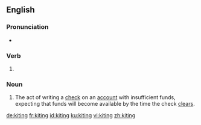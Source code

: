 ==English==

===Pronunciation===
* {{IPA|/ˈkaɪtɪŋ/|lang=en}}

===Verb===
{{head|en|present participle}}

# {{present participle of|kite|lang=en|nocat=1}}

===Noun===
{{en-noun}}

# {{lb|en|banking}} The act of writing a [[check]] on an [[account]] with insufficient funds, expecting that funds will become available by the time the check [[clear]]s.

[[de:kiting]]
[[fr:kiting]]
[[id:kiting]]
[[ku:kiting]]
[[vi:kiting]]
[[zh:kiting]]